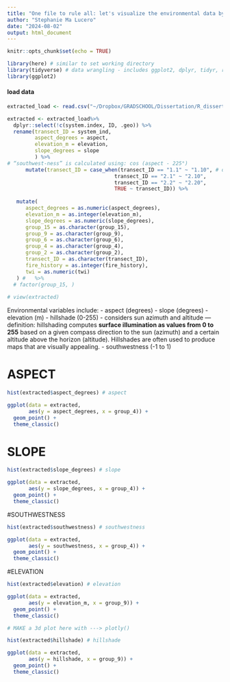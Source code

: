 ```yaml
---
title: "One file to rule all: let's visualize the environmental data by community groups!"
author: "Stephanie Ma Lucero"
date: "2024-08-02"
output: html_document
---
```


```r
knitr::opts_chunk$set(echo = TRUE)
```


```r
library(here) # similar to set working directory
library(tidyverse) # data wrangling - includes ggplot2, dplyr, tidyr, readr, purr, tibble, stringr, forcats
library(ggplot2)
```

#### load data

```r
extracted_load <- read.csv("~/Dropbox/GRADSCHOOL/Dissertation/R_dissertation/chaparraldegradation_2022/chaparraldegradation_2022/Extracted_Elevation_Slope_Aspect_Hillshade_20m.csv", header = TRUE, na.strings=c("","NA")) 

extracted <- extracted_load%>% 
  dplyr::select(!c(system.index, ID, .geo)) %>% 
  rename(transect_ID = system_ind, 
         aspect_degrees = aspect, 
         elevation_m = elevation, 
         slope_degrees = slope
         ) %>% 
# “southwest-ness” is calculated using: cos (aspect - 225°)
      mutate(transect_ID = case_when(transect_ID == "1.1" ~ "1.10", # old ~ new
                                   transect_ID == "2.1" ~ "2.10",
                                   transect_ID == "2.2" ~ "2.20",
                                   TRUE ~ transect_ID)) %>% 
  
   mutate(
      aspect_degrees = as.numeric(aspect_degrees),
      elevation_m = as.integer(elevation_m),
      slope_degrees = as.numeric(slope_degrees),
      group_15 = as.character(group_15),
      group_9 = as.character(group_9),
      group_6 = as.character(group_6),
      group_4 = as.character(group_4),
      group_2 = as.character(group_2),
      transect_ID = as.character(transect_ID), 
      fire_history = as.integer(fire_history), 
      twi = as.numeric(twi)
   ) #   %>% 
  # factor(group_15, )
  
# view(extracted)
```

Environmental variables include:
- aspect (degrees)
- slope (degrees)
- elevation (m)
- hillshade (0-255) - considers sun azimuth and altitude 
--- definition: hillshading computes __surface illumination as values from 0 to 255__ based on a given compass direction to the sun (azimuth) and a certain altitude above the horizon (altitude). Hillshades are often used to produce maps that are visually appealing.
- southwestness (-1 to 1)

# ASPECT

```r
hist(extracted$aspect_degrees) # aspect

ggplot(data = extracted, 
       aes(y = aspect_degrees, x = group_4)) + 
  geom_point() +
  theme_classic()
```
# SLOPE

```r
hist(extracted$slope_degrees) # slope

ggplot(data = extracted, 
       aes(y = slope_degrees, x = group_4)) + 
  geom_point() +
  theme_classic()
```
#SOUTHWESTNESS

```r
hist(extracted$southwestness) # southwestness

ggplot(data = extracted, 
       aes(y = southwestness, x = group_4)) + 
  geom_point() +
  theme_classic()
```
#ELEVATION
```r
hist(extracted$elevation) # elevation

ggplot(data = extracted, 
       aes(y = elevation_m, x = group_9)) + 
  geom_point() +
  theme_classic()

# MAKE a 3d plot here with ---> plotly()
```


```r
hist(extracted$hillshade) # hillshade

ggplot(data = extracted, 
       aes(y = hillshade, x = group_9)) + 
  geom_point() +
  theme_classic()
```